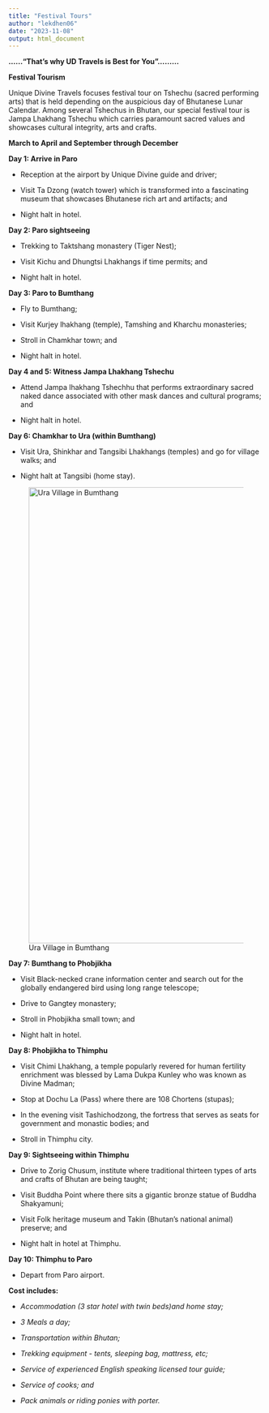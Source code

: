 ```yaml
---
title: "Festival Tours"
author: "lekdhen06"
date: "2023-11-08"
output: html_document
---
```


**……“That’s why UD Travels is Best for You”………**


**Festival Tourism**

Unique Divine Travels focuses festival tour on Tshechu (sacred performing arts) that is held depending on the auspicious day of Bhutanese Lunar Calendar. Among several Tshechus in Bhutan, our special festival tour is Jampa Lhakhang Tshechu which carries paramount sacred values and showcases cultural integrity, arts and crafts.  


**March to April and September through December**


**Day 1: Arrive in Paro**

-	Reception at the airport by Unique Divine guide and driver;

-	Visit Ta Dzong (watch tower) which is transformed into a fascinating museum that showcases Bhutanese rich art and artifacts; and

-	Night halt in hotel. 


**Day 2: Paro sightseeing**

-	Trekking to Taktshang monastery (Tiger Nest);

-	Visit Kichu and Dhungtsi Lhakhangs if time permits; and

-	Night halt in hotel.


**Day 3: Paro to Bumthang**

-	Fly to Bumthang;

-	Visit Kurjey lhakhang (temple), Tamshing and Kharchu monasteries; 

-	Stroll in Chamkhar town; and

-	Night halt in hotel.


**Day 4 and 5: Witness Jampa Lhakhang Tshechu**

-	Attend Jampa lhakhang Tshechhu that performs extraordinary sacred naked dance associated with other mask dances and cultural programs; and

-	Night halt in hotel. 


**Day 6: Chamkhar to Ura (within Bumthang)**

-	Visit Ura, Shinkhar and Tangsibi Lhakhangs (temples) and go for village walks; and 

-	Night halt at Tangsibi (home stay).


![Ura Village in Bumthang](/img/Ura-Bumthang.jpg){width="900"}


**Day 7:  Bumthang to Phobjikha**


-	Visit Black-necked crane information center and search out for the globally endangered bird using long range telescope;

-	Drive to Gangtey monastery;

-	Stroll in Phobjikha small town; and 

-	Night halt in hotel.


**Day 8:  Phobjikha to Thimphu**

-	Visit Chimi Lhakhang, a temple popularly revered for human fertility enrichment was blessed by Lama Dukpa Kunley who was known as Divine Madman;

-	Stop at Dochu La (Pass) where there are 108 Chortens (stupas); 

-	In the evening visit Tashichodzong, the fortress that serves as seats for government and monastic bodies; and

-	Stroll in Thimphu city.


**Day 9:	Sightseeing within Thimphu**

-	Drive to Zorig Chusum, institute where traditional thirteen types of arts and crafts of Bhutan are being taught;

-	Visit Buddha Point where there sits a gigantic bronze statue of Buddha Shakyamuni;

-	Visit Folk heritage museum and Takin (Bhutan’s national animal) preserve; and 

-	Night halt in hotel at Thimphu.


**Day 10: Thimphu to Paro**

-	Depart from Paro airport. 


**Cost includes:**

-	*Accommodation (3 star hotel with twin beds)and home stay;*

-	*3 Meals a day;*

-	*Transportation within Bhutan;*

-	*Trekking equipment - tents, sleeping bag, mattress, etc;* 

-	*Service of experienced English speaking licensed  tour guide;*

-	*Service of cooks; and*

-	*Pack animals or riding ponies with porter.*

